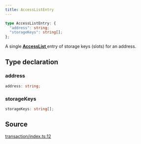 ```yaml
---
title: AccessListEntry
---
```


```ts
type AccessListEntry: {
  "address": string;
  "storageKeys": string[];
};
```

A single [**AccessList** ](/content/type-aliases/AccessList) entry of storage keys (slots) for an address.

## Type declaration

### address

```ts
address: string;
```

### storageKeys

```ts
storageKeys: string[];
```

## Source

[transaction/index.ts:12](https://github.com/dominant-strategies/quais-6.js/blob/755bfc2a1f4b5e928682c06a8fa45128a878e1f4/src/transaction/index.ts#L12)
